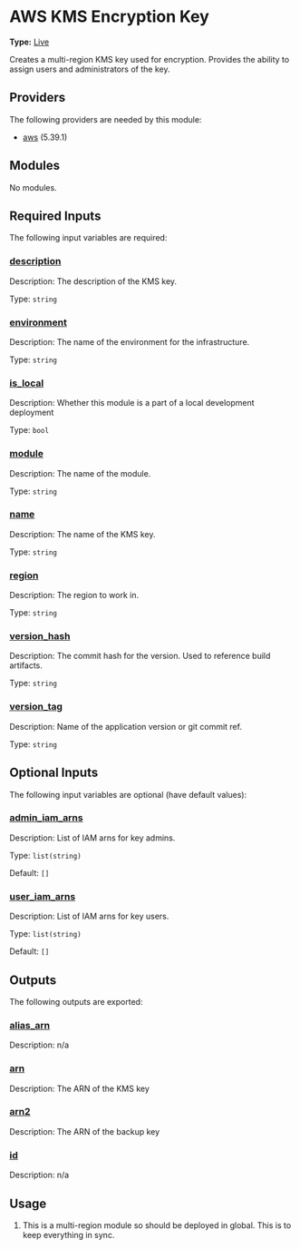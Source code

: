 # AWS KMS Encryption Key

**Type:** [Live](./overview)

Creates a multi-region KMS key used for encryption. Provides the ability to assign
users and administrators of the key.

## Providers

The following providers are needed by this module:

-  [aws](https://registry.terraform.io/providers/hashicorp/aws/5.39.1/docs) (5.39.1)

## Modules

No modules.

## Required Inputs

The following input variables are required:

### <a name="input_description"></a> [description](#input\_description)

Description: The description of the KMS key.

Type: `string`

### <a name="input_environment"></a> [environment](#input\_environment)

Description: The name of the environment for the infrastructure.

Type: `string`

### <a name="input_is_local"></a> [is\_local](#input\_is\_local)

Description: Whether this module is a part of a local development deployment

Type: `bool`

### <a name="input_module"></a> [module](#input\_module)

Description: The name of the module.

Type: `string`

### <a name="input_name"></a> [name](#input\_name)

Description: The name of the KMS key.

Type: `string`

### <a name="input_region"></a> [region](#input\_region)

Description: The region to work in.

Type: `string`

### <a name="input_version_hash"></a> [version\_hash](#input\_version\_hash)

Description: The commit hash for the version. Used to reference build artifacts.

Type: `string`

### <a name="input_version_tag"></a> [version\_tag](#input\_version\_tag)

Description: Name of the application version or git commit ref.

Type: `string`

## Optional Inputs

The following input variables are optional (have default values):

### <a name="input_admin_iam_arns"></a> [admin\_iam\_arns](#input\_admin\_iam\_arns)

Description: List of IAM arns for key admins.

Type: `list(string)`

Default: `[]`

### <a name="input_user_iam_arns"></a> [user\_iam\_arns](#input\_user\_iam\_arns)

Description: List of IAM arns for key users.

Type: `list(string)`

Default: `[]`

## Outputs

The following outputs are exported:

### <a name="output_alias_arn"></a> [alias\_arn](#output\_alias\_arn)

Description: n/a

### <a name="output_arn"></a> [arn](#output\_arn)

Description: The ARN of the KMS key

### <a name="output_arn2"></a> [arn2](#output\_arn2)

Description: The ARN of the backup key

### <a name="output_id"></a> [id](#output\_id)

Description: n/a

## Usage

1. This is a multi-region module so should be deployed in global. This is to keep everything in sync.
